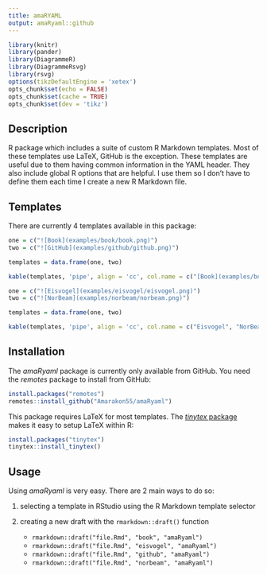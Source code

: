 ```yaml
---
title: amaRYAML
output: amaRyaml::github
---
```

```r
library(knitr)
library(pander)
library(DiagrammeR)
library(DiagrammeRsvg)
library(rsvg)
options(tikzDefaultEngine = 'xetex')
opts_chunk$set(echo = FALSE)
opts_chunk$set(cache = TRUE)
opts_chunk$set(dev = 'tikz')
```

## Description
R package which includes a suite of custom R Markdown templates. 
Most of these templates use LaTeX, GitHub is the exception.
These templates are useful due to them having common information in the YAML header.
They also include global R options that are helpful.
I use them so I don't have to define them each time I create a new R Markdown file.

## Templates
There are currently 4 templates available in this package:

```r
one = c("![Book](examples/book/book.png)")
two = c("![GitHub](examples/github/github.png)")

templates = data.frame(one, two)

kable(templates, 'pipe', align = 'cc', col.name = c("[Book](examples/book/book.pdf)", "GitHub"))
```
```r
one = c("![Eisvogel](examples/eisvogel/eisvogel.png)")
two = c("![NorBeam](examples/norbeam/norbeam.png)")

templates = data.frame(one, two)

kable(templates, 'pipe', align = 'cc', col.name = c("Eisvogel", "NorBeam"))
```

## Installation
The *amaRyaml* package is currently only available from GitHub.
You need the *remotes* package to install from GitHub:

```r
install.packages("remotes")
remotes::install_github("Amarakon55/amaRyaml")
```

This package requires LaTeX for most templates.
The [*tinytex* package](https://github.com/yihui/tinytex) makes it easy to setup LaTeX within R:

```r
install.packages("tinytex")
tinytex::install_tinytex()
```

## Usage
Using *amaRyaml* is very easy.
There are 2 main ways to do so:

1. selecting a template in RStudio using the R Markdown template selector
1. creating a new draft with the `rmarkdown::draft()` function

   - `rmarkdown::draft("file.Rmd", "book", "amaRyaml")`
   - `rmarkdown::draft("file.Rmd", "eisvogel", "amaRyaml")`
   - `rmarkdown::draft("file.Rmd", "github", "amaRyaml")`
   - `rmarkdown::draft("file.Rmd", "norbeam", "amaRyaml")`
